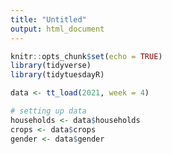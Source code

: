 ```yaml
---
title: "Untitled"
output: html_document
---
```


```r
knitr::opts_chunk$set(echo = TRUE)
library(tidyverse)
library(tidytuesdayR)
```

```r
data <- tt_load(2021, week = 4)
```

```r
# setting up data
households <- data$households
crops <- data$crops
gender <- data$gender
```

